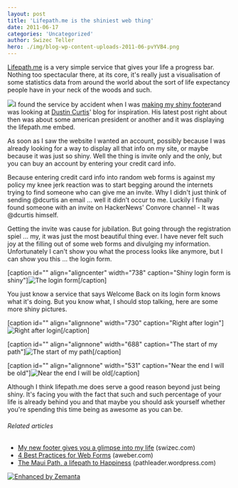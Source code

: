 ```yaml
---
layout: post
title: 'Lifepath.me is the shiniest web thing'
date: 2011-06-17
categories: 'Uncategorized'
author: Swizec Teller
hero: ./img/blog-wp-content-uploads-2011-06-pvYVB4.png
---
```

[Lifepath.me](http://lifepath.me/swizec) is a very simple service that gives your life a progress bar. Nothing too spectacular there, at its core, it's really just a visualisation of some statistics data from around the world about the sort of life expectancy people have in your neck of the woods and such.



![](./img/blog-wp-content-uploads-2011-06-pvYVB4.png)I found the service by accident when I was [making my shiny footer](http://swizec.com/blog/my-footer-gives-you-a-glimpse-into-my-life/swizec/1840 "My new footer gives you a glimpse into my life")and was looking at [Dustin Curtis](http://dustincurtis.com/ "Dustin Curtis")' blog for inspiration. His latest post right about then was about some american president or another and it was displaying the lifepath.me embed.



As soon as I saw the website I wanted an account, possibly because I was already looking for a way to display all that info on my site, or maybe because it was just so shiny. Well the thing is invite only and the only, but you can buy an account by entering your credit card info.

<!-- more -->

Because entering credit card info into random web forms is against my policy my knee jerk reaction was to start begging around the internets trying to find someone who can give me an invite. Why I didn't just think of sending @dcurtis an email ... well it didn't occur to me. Luckily I finally found someone with an invite on HackerNews' Convore channel - It was @dcurtis himself.



Getting the invite was cause for jubilation. But going through the registration spiel ... my, it was just the most beautiful thing ever. I have never felt such joy at the filling out of some web forms and divulging my information. Unfortunately I can't show you what the process looks like anymore, but I can show you this ... the login form.





\[caption id="" align="aligncenter" width="738" caption="Shiny login form is shiny"]![](./img/blog-wp-content-uploads-2011-06-Vdo2i4.png "The login form")\[/caption]



You just know a service that says Welcome Back on its login form knows what it's doing. But you know what, I should stop talking, here are some more shiny pictures.



\[caption id="" align="alignnone" width="730" caption="Right after login"]![](./img/blog-wp-content-uploads-2011-06-pvYVB4.png "Right after login")\[/caption]



\[caption id="" align="alignnone" width="688" caption="The start of my path"]![](./img/blog-wp-content-uploads-2011-06-QEj894.png "The start of my path")\[/caption]



\[caption id="" align="alignnone" width="531" caption="Near the end I will be old"]![](./img/blog-wp-content-uploads-2011-06-TkHsM4.png "Near the end I will be old")\[/caption]



Although I think lifepath.me does serve a good reason beyond just being shiny. It's facing you with the fact that such and such percentage of your life is already behind you and that maybe you should ask yourself whether you're spending this time being as awesome as you can be.

###### Related articles

- [My new footer gives you a glimpse into my life](http://swizec.com/blog/my-footer-gives-you-a-glimpse-into-my-life/swizec/1840) (swizec.com)
- [4 Best Practices for Web Forms](http://www.aweber.com/blog/email-marketing/4-best-practices-for-web-forms.htm) (aweber.com)
- [The Maui Path, a lifepath to Happiness](http://pathleader.wordpress.com/2010/04/10/the-maui-path-a-lifepath-to-happiness/) (pathleader.wordpress.com)

[![Enhanced by Zemanta](http://img.zemanta.com/zemified_e.png?x-id=bf690755-23c5-4f42-8355-89e47f31d703)](http://www.zemanta.com/ "Enhanced by Zemanta")